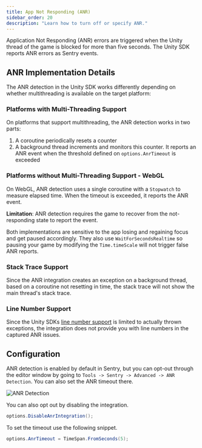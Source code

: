 ```yaml
---
title: App Not Responding (ANR)
sidebar_order: 20
description: "Learn how to turn off or specify ANR."
---
```


Application Not Responding (ANR) errors are triggered when the Unity thread of the game is blocked for more than five seconds. The Unity SDK reports ANR errors as Sentry events.

## ANR Implementation Details

The ANR detection in the Unity SDK works differently depending on whether multithreading is available on the target platform:

### Platforms with Multi-Threading Support

On platforms that support multithreading, the ANR detection works in two parts:
1. A coroutine periodically resets a counter
2. A background thread increments and monitors this counter. It reports an ANR event when the threshold defined on `options.AnrTimeout` is exceeded

### Platforms without Multi-Threading Support - WebGL

On WebGL, ANR detection uses a single coroutine with a `Stopwatch` to measure elapsed time. When the timeout is exceeded, it reports the ANR event.

**Limitation**: ANR detection requires the game to recover from the not-responding state to report the event.

Both implementations are sensitive to the app losing and regaining focus and get paused accordingly. They also use `WaitForSecondsRealtime` so pausing your game by modifying the `Time.timeScale` will not trigger false ANR reports.

### Stack Trace Support

Since the ANR integration creates an exception on a background thread, based on a coroutine not resetting in time, the stack trace will not show the main thread's stack trace.

### Line Number Support

Since the Unity SDKs [line number support](/platforms/unity/configuration/il2cpp) is limited to actually thrown exceptions, the integration does not provide you with line numbers in the captured ANR issues.

## Configuration

ANR detection is enabled by default in Sentry, but you can opt-out through the editor window by going to `Tools -> Sentry -> Advanced -> ANR Detection`. You can also set the ANR timeout there.

![ANR Detection](./img/unity-anr.png)

You can also opt out by disabling the integration.

```csharp
options.DisableAnrIntegration();
```

To set the timeout use the following snippet.

```csharp
options.AnrTimeout = TimeSpan.FromSeconds(5);
```
